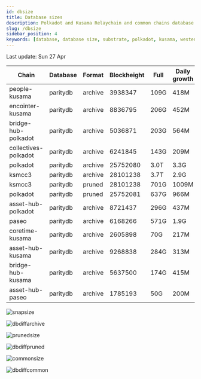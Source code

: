 ```yaml
---
id: dbsize
title: Database sizes
description: Polkadot and Kusama Relaychain and common chains database sizes
slug: /dbsize
sidebar_position: 4
keywords: [database, database size, substrate, polkadot, kusama, westend]
---
```



Last update: Sun 27 Apr

| Chain    | Database   | Format | Blockheight | Full         | Daily growth |
| ------------------------| ----------- | -------- | ------- | ---------- | ----- | 
| people-kusama | paritydb | archive | 3938347 | 109G | 418M |
| encointer-kusama | paritydb | archive | 8836795 | 206G | 452M |
| bridge-hub-polkadot | paritydb | archive | 5036871 | 203G | 564M |
| collectives-polkadot | paritydb | archive | 6241845 | 143G | 209M |
| polkadot | paritydb | archive | 25752080 | 3.0T | 3.3G |
| ksmcc3 | paritydb | archive | 28101238 | 3.7T | 2.9G |
| ksmcc3 | paritydb | pruned | 28101238 | 701G | 1009M |
| polkadot | paritydb | pruned | 25752081 | 637G | 966M |
| asset-hub-polkadot | paritydb | archive | 8721437 | 296G | 437M |
| paseo | paritydb | archive | 6168266 | 571G | 1.9G |
| coretime-kusama | paritydb | archive | 2605898 | 70G | 217M |
| asset-hub-kusama | paritydb | archive | 9268838 | 284G | 313M |
| bridge-hub-kusama | paritydb | archive | 5637500 | 174G | 415M |
| asset-hub-paseo | paritydb | archive | 1785193 | 50G | 200M |

![snapsize](/img/archivesize.png)

![dbdiffarchive](/img/dbdiffrelay.png)

![prunedsize](/img/prunedsize.png)

![dbdiffpruned](/img/dbdiffpruned.png)

![commonsize](/img/commonsize.png)

![dbdiffcommon](/img/dbdiffcommon.png)
